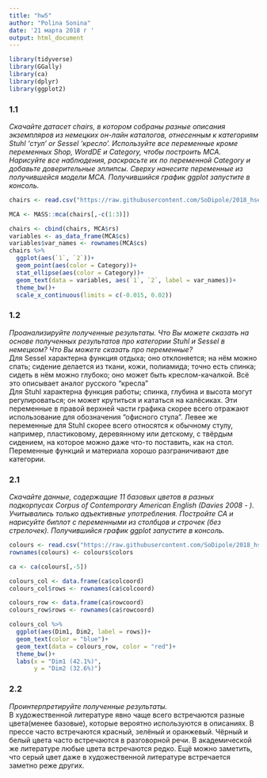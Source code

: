 ```yaml
---
title: "hw5"
author: "Polina Sonina"
date: '21 марта 2018 г '
output: html_document
---
```


```r
library(tidyverse)
library(GGally)
library(ca)
library(dplyr)
library(ggplot2)
```

### 1.1
_Скачайте датасет chairs, в котором собраны разные описания экземпляров из немецких он-лайн каталогов, отнесенным к категориям Stuhl ‘стул’ or Sessel ‘кресло’._
_Используйте все переменные кроме переменных Shop, WordDE и Category, чтобы построить MCA. Нарисуйте все наблюдения, раскрасьте их по переменной Category и добавьте доверительные эллипсы. Сверху нанесите переменные из получившейся модели MCA. Получившийся график ggplot запустите в консоль._
```r
chairs <- read.csv("https://raw.githubusercontent.com/SoDipole/2018_hse_data_analysis/master/hw5_CA_MCA/hw5_chairs.csv")

MCA <- MASS::mca(chairs[,-c(1:3)])

chairs <- cbind(chairs, MCA$rs)
variables <- as_data_frame(MCA$cs)
variables$var_names <- rownames(MCA$cs)
chairs %>% 
  ggplot(aes(`1`, `2`))+
  geom_point(aes(color = Category))+
  stat_ellipse(aes(color = Category))+
  geom_text(data = variables, aes(`1`, `2`, label = var_names))+
  theme_bw()+
  scale_x_continuous(limits = c(-0.015, 0.02))
```

### 1.2
_Проанализируйте полученные результаты. Что Вы можете сказать на основе полученных результатов про категории Stuhl и Sessel в немецком? Что Вы можете сказать про переменные?_
<br>
Для Sessel характерна функция отдыха; оно отклоняется; на нём можно спать; сидение делается из ткани, кожи, полиамида; точно есть спинка; сидеть в нём можно глубоко; оно может быть креслом-качалкой. Всё это описывает аналог русского "кресла"
<br>
Для Stuhl характерна функция работы; спинка, глубина и высота могут регулироваться; он может крутиться и кататься на калёсиках. Эти переменные в правой верхней части графика скорее всего отражают использование для обозначения "офисного стула". Левее же переменные для Stuhl скорее всего относятся к обычному стулу, например, пластиковому, деревянному или детскому, с твёрдым сидением, на которое можно даже что-то поставить, как на стол.
<br>
Переменные функций и материала хорошо разграничивают две категории.

### 2.1
_Cкачайте данные, содержащие 11 базовых цветов в разных подкорпусах Corpus of Contemporary American English (Davies 2008 - ). Учитывались только адъективные употребления. Постройте CA и нарисуйте биплот с переменными из столбцов и строчек (без стрелочек). Получившийся график ggplot запустите в консоль._
```r
colours <- read.csv("https://raw.githubusercontent.com/SoDipole/2018_hse_data_analysis/master/hw5_CA_MCA/hw5_colreg.csv")
rownames(colours) <- colours$colors

ca <- ca(colours[,-5])

colours_col <- data.frame(ca$colcoord)
colours_col$rows <- rownames(ca$colcoord)

colours_row <- data.frame(ca$rowcoord)
colours_row$rows <- rownames(ca$rowcoord)

colours_col %>% 
  ggplot(aes(Dim1, Dim2, label = rows))+
  geom_text(color = "blue")+
  geom_text(data = colours_row, color = "red")+
  theme_bw()+
  labs(x = "Dim1 (42.1%)",
       y = "Dim2 (32.6%)")
```

### 2.2
_Проинтерпретируйте полученные результаты._
<br>
В художественной литературе явно чаще всего встречаются разные цвета(менее базовые), которые вероятно используются в описаниях. В прессе часто встречаются красный, зелёный и оранжевый. Чёрный и белый цвета часто встречаются в разговорной речи. В академической же литературе любые цвета встречаются редко. Ещё можно заметить, что серый цвет даже в художественной литературе встречается заметно реже других.
